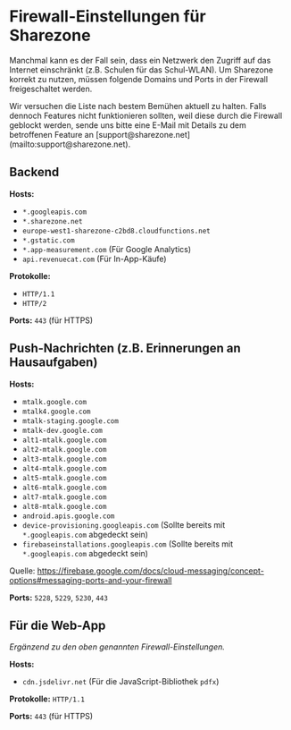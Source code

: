 # Firewall-Einstellungen für Sharezone

Manchmal kann es der Fall sein, dass ein Netzwerk den Zugriff auf das Internet
einschränkt (z.B. Schulen für das Schul-WLAN). Um Sharezone korrekt zu nutzen,
müssen folgende Domains und Ports in der Firewall freigeschaltet werden.


<Callout type="info" emoji="⚠️">
  Wir versuchen die Liste nach bestem Bemühen aktuell zu halten. Falls dennoch
  Features nicht funktionieren sollten, weil diese durch die Firewall geblockt
  werden, sende uns bitte eine E-Mail mit Details zu dem betroffenen Feature an
  [support@sharezone.net](mailto:support@sharezone.net).
</Callout>

## Backend

**Hosts:**

- `*.googleapis.com`
- `*.sharezone.net`
- `europe-west1-sharezone-c2bd8.cloudfunctions.net`
- `*.gstatic.com`
- `*.app-measurement.com` (Für Google Analytics)
- `api.revenuecat.com` (Für In-App-Käufe)

**Protokolle:**

- `HTTP/1.1`
- `HTTP/2`

**Ports:** `443` (für HTTPS)

## Push-Nachrichten (z.B. Erinnerungen an Hausaufgaben)

**Hosts:**

- `mtalk.google.com`
- `mtalk4.google.com`
- `mtalk-staging.google.com`
- `mtalk-dev.google.com`
- `alt1-mtalk.google.com`
- `alt2-mtalk.google.com`
- `alt3-mtalk.google.com`
- `alt4-mtalk.google.com`
- `alt5-mtalk.google.com`
- `alt6-mtalk.google.com`
- `alt7-mtalk.google.com`
- `alt8-mtalk.google.com`
- `android.apis.google.com`
- `device-provisioning.googleapis.com` (Sollte bereits mit `*.googleapis.com`
  abgedeckt sein)
- `firebaseinstallations.googleapis.com` (Sollte bereits mit `*.googleapis.com` abgedeckt sein)

Quelle: https://firebase.google.com/docs/cloud-messaging/concept-options#messaging-ports-and-your-firewall

**Ports:** `5228`, `5229`, `5230`, `443`

## Für die Web-App

_Ergänzend zu den oben genannten Firewall-Einstellungen._

**Hosts:**

- `cdn.jsdelivr.net` (Für die JavaScript-Bibliothek `pdfx`)

**Protokolle:** `HTTP/1.1`

**Ports:** `443` (für HTTPS)
